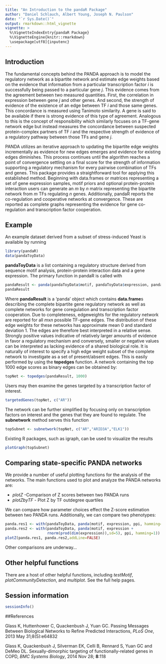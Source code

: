 ```yaml
---
title: "An Introduction to the pandaR Package"
author: "Daniel Schlauch, Albert Young, Joseph N. Paulson"
date: "`r Sys.Date()`"
output: rmarkdown::html_vignette
vignette: >
  %\VignetteIndexEntry{pandaR Package}
  %\VignetteEngine{knitr::rmarkdown}
  \usepackage[utf8]{inputenc}
---
```



## Introduction
The fundamental concepts behind the PANDA approach is to model the regulatory network as a bipartite network and estimate edge weights based on the evidence that information from a particular transcription factor *i* is successfully being passed to a particular gene *j*. This evidence comes from the agreement between two measured quantities. First, the correlation in expression between gene *j* and other genes. And second, the strength of evidence of the existence of an edge between TF *i* and those same genes. This concordance is measured using Tanimoto similarity. A gene is said to be available if there is strong evidence of this type of agreement. Analogous to this is the concept of responsibility which similarly focuses on a TF-gene network edge but instead measures the concordance between suspected protein-complex partners of TF *i* and the respective strength of evidence of a regulatory pathway between those TFs and gene *j*.

 PANDA utilizes an iterative approach to updating the bipartite edge weights incrementally as evidence for new edges emerges and evidence for existing edges diminishes. This process continues until the algorithm reaches a point of convergence settling on a final score for the strength of information supporting a regulatory mechanism for every pairwise combination of TFs and genes. This package provides a straightforward tool for applying this established method. Beginning with data.frames or matrices representing a set of gene expression samples, motif priors and optional protein-protein interaction users can generate an *m* by *n* matrix representing the bipartite network from *m* TFs regulating *n* genes. Additionally, pandaR reports the co-regulation and cooperative networks at convergence. These are reported as complete graphs representing the evidence for gene co-regulation and transcription factor cooperation.
 
## Example
An example dataset derived from a subset of stress-induced Yeast is available by running
```r
library(pandaR)
data(pandaToyData)
```

 **pandaToyData** is a list containing a regulatory structure derived from sequence motif analysis, protein-protein interaction data and a gene expression.
The primary function in pandaR is called with

```r
pandaResult <- panda(pandaToyData$motif, pandaToyData$expression, pandaToyData$ppi)
pandaResult
```

Where **pandaResult** is a 'panda' object which contains **data.frame**s describing the complete bipartite gene regulatory network as well as complete networks for gene coregulation and transcription factor cooperation.  Due to completeness, edgeweights for the regulatory network are reported for all *m*x*n* possible TF-gene edges.  The distribution of these edge weights for these networks has approximate mean 0 and standard deviation 1.  The edges are therefore best interpreted in a relative sense.  Strongly positive values indicative of relatively larger amounts of evidence in favor a regulatory mechanism and conversely, smaller or negative values can be interpreted as lacking evidence of a shared biological role.  It is naturally of interest to specify a high edge weight subset of the complete network to investigate as a set of present/absent edges.
This is easily performed by using the **topedges** function.
A network containing the top 1000 edge scores as binary edges can be obtained by:

```r
topNet <- topedges(pandaResult, 1000)
```
Users may then examine the genes targeted by a transcription factor of interest.
```r
targetedGenes(topNet, c("AR"))
```
The network can be further simplified by focusing only on transcription factors on interest and the genes that they are found to regulate.  The **subnetwork** method serves this function
```r
topSubnet <- subnetwork(topNet, c("AR","ARID3A","ELK1"))
```
Existing R packages, such as igraph, can be used to visualize the results
```r
plotGraph(topSubnet)
```

## Comparing state-specific PANDA networks

We provide a number of useful plotting functions for the analysis of the networks. The main functions used to plot and analyze
the PANDA networks are: 

* *plotZ* -Comparison of Z scores between two PANDA runs
* *plotZbyTF* - Plot Z by TF outdegree quartiles

We can compare how parameter choices effect the Z-score estimation between two PANDA runs. Additionally, we can compare two phenotypes:
```r
panda.res1 <- with(pandaToyData, panda(motif, expression, ppi, hamming=1))
panda.res2 <- with(pandaToyData, panda(motif, expression + 
                   rnorm(prod(dim(expression)),sd=5), ppi, hamming=1))
plotZ(panda.res1, panda.res2,addLine=FALSE)
```

Other comparisons are underway...

## Other helpful functions

There are a host of other helpful functions, including *testMotif*, *plotCommunityDetection*, and *multiplot*. See the full help pages.

## Session information

```r
sessionInfo()
```

##References

Glass K, Huttenhower C, Quackenbush J, Yuan GC. Passing Messages Between Biological Networks to Refine Predicted Interactions, *PLoS One*, 2013 May 31;8(5):e64832

Glass K, Quackenbush J, Silverman EK, Celli B, Rennard S, Yuan GC and DeMeo DL. Sexually-dimorphic targeting of functionally-related genes in COPD, *BMC Systems Biology*, 2014 Nov 28; **8**:118

